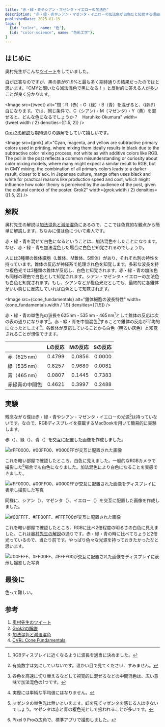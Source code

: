 ```yaml
---
title: "赤・緑・青やシアン・マゼンタ・イエローの加法色"
description: "赤・緑・青やシアン・マゼンタ・イエローの加法色が白色だと知覚する理由を簡単に解説します。その後簡単な実験を行い、体験します。"
publishedDate: 2025-01-15
tags: [
  {id: "color", name: "色"},
  {id: "color-science", name: "色彩工学"},
]
---
```


## はじめに

奥村先生がこんな[ツイート](https://twitter.com/h_okumura/status/1878696546717548580)をしていました。

白が正答なのですが、黒の票が$61.9\%$と最も多く期待通りの結果だったのではと思います。「CMYと聞いたら減法混色で黒になる！」と反射的に答える人が多いことが良く分かります。

<Image src={tweet} alt="問：R（赤）・G（緑）・B（青）を混ぜると、（ほぼ）白になります。では、同じ条件で、C（シアン）・M（マゼンタ）・Y（黄）を混ぜると、どんな色になるでしょうか？　Haruhiko Okumura" width={tweet.width / 2} densities={[1.5, 2]} />

[Grok2の解説](https://x.com/i/grok/share/Vo02o7EylDOm6zjqG2KMzrHtC)も期待通りの誤解をしていて嬉しいです。

<Image src={grok} alt="Cyan, magenta, and yellow are subtractive primary colors used in printing, where mixing them ideally results in black due to the subtractive color mixing process, not white as with additive colors like RGB. The poll in the post reflects a common misunderstanding or curiosity about color mixing models, where many might expect a similar result to RGB, but in CMY mixing, the combination of all primary colors leads to a darker result, closer to black. In Japanese culture, manga often uses black and white for practical reasons like production speed and cost, which might influence how color theory is perceived by the audience of the post, given the cultural context of the poster. Grok2" width={grok.width / 2} densities={[1.5, 2]} />

## 解説

奥村先生の解説は[加法混色と減法混色](https://okumuralab.org/~okumura/cs/color_mixture.html)にあるので、ここでは色覚的な観点から簡単に解説します。ちなみに僕は色について素人です。

赤・緑・青を混ぜて白色になるということは、加法混色をしたことになります。なぜ、赤・緑・青を加法混色した場合に白色と知覚されるのでしょうか。

人には3種類の錐体細胞（L錐体、M錐体、S錐体）があり、それぞれ別の特性を持っています。錐体の反応が神経系で処理され色を知覚します。多彩な波長を持つ複色光では3種類の錐体が反応し、白色と知覚されます。赤・緑・青の加法色も同様の理由で白色として知覚されます。シアン・マゼンタ・イエローの加法色も白色と知覚されます。もし、シアンなどが複色光だとしても、最終的に各錐体がいい感じに反応していれば白色として知覚されます。

<Image src={cone_fundamentals} alt="錐体細胞の波長特性" width={cone_fundamentals.width / 1.5} densities={[1.5]} />

赤・緑・青の単色光の波長を$625\,\mathrm{nm}$・$535\,\mathrm{nm}$・$465\,\mathrm{nm}$[^display-rgb]として錐体の反応は次の表の通りになります[^significant-digits]。赤・緑・青を中間混色[^intermediate-colors]することで錐体の反応が平均的になったとします[^not-simple]。各錐体が反応していることから白色（明るい灰色）と知覚されることが想像できます。

|                          |  Lの反応 |  Mの反応 |  Sの反応 |
| :----------------------- | -------: | -------: | -------: |
| 赤（$625\,\mathrm{nm}$） | $0.4799$ | $0.0856$ | $0.0000$ |
| 緑（$535\,\mathrm{nm}$） | $0.8257$ | $0.9689$ | $0.0081$ |
| 青（$465\,\mathrm{nm}$） | $0.0807$ | $0.1445$ | $0.7383$ |
| 赤緑青の中間色           | $0.4621$ | $0.3997$ | $0.2488$ |

[^display-rgb]: RGBディスプレイに近くなるように波長を適当に決めました。
[^significant-digits]: 有効数字は気にしていないです。温かい目で見てください、すみません。
[^intermediate-colors]: 各色を高速に切り替えるなどして視覚的に混ぜるなどの中間混色は、広い意味で加法混色の1つです。
[^not-simple]: 実際には単純な平均値にはなりません。

## 実験

残念ながら僕は赤・緑・青やシアン・マゼンタ・イエローの光源[^magenta-light]は持っていないです。なので、RGBディスプレイを搭載するMacBookを用いて簡易的に実験します。

[^magenta-light]: マゼンタの単色光は無いといえます。虹を見てマゼンタを感じる人は少ないでしょう。マゼンタは赤と青の複色光として扱われることが多いです。

赤（<Color value="#FF0000" />）、緑（<Color value="#00FF00" />）、青（<Color value="#0000FF" />）を交互に配置した画像を作成しました。

<Image src={rgb} alt="#FF0000、#00FF00、#0000FFが交互に配置された画像" width={rgb.width} densities={[1]} format="png" quality={100} />

これを暗い部屋で確認したところ、白色に見えました。一般的なRGBカメラで撮影した[^pixel-9-pro]場合でも白色になりました。加法混色により白色になることを実感できました。

[^pixel-9-pro]: Pixel 9 Proの広角で、標準アプリで撮影しました。

<Image src={rgb_camera} alt="#FF0000、#00FF00、#0000FFが交互に配置された画像をディスプレイに表示し撮影した写真" width={rgb_camera.width} />

同様に、シアン（<Color value="#00FFFF" />）、マゼンタ（<Color value="#FF00FF" />）、イエロー（<Color value="#FFFF00" />）を交互に配置した画像を作成しました。

<Image src={cmy} alt="#00FFFF、#FF00FF、#FFFF00が交互に配置された画像" width={cmy.width} densities={[1]} format="png" quality={100} />

これを暗い部屋で確認したところ、RGBに比べ2倍程度の明るさの白色に見えました。これは[奥村先生の解説](https://okumuralab.org/~okumura/cs/color_mixture.html)の通りです。赤・緑・青の時に比べてちょうど2倍光っているので、当たり前です。やっぱり色々な光源を持っておきたかったなと思います。

<Image src={cmy_camera} alt="#00FFFF、#FF00FF、#FFFF00が交互に配置された画像をディスプレイに表示し撮影した写真" width={cmy_camera.width} />

## 最後に

色って難しい。

## 参考

1. [奥村先生のツイート](https://twitter.com/h_okumura/status/1878696546717548580)
2. [Grok2の解説](https://x.com/i/grok/share/Vo02o7EylDOm6zjqG2KMzrHtC)
3. [加法混色と減法混色](https://okumuralab.org/~okumura/cs/color_mixture.html)
4. [CVRL Cone Fundamentals](http://www.cvrl.org/cones.htm)
